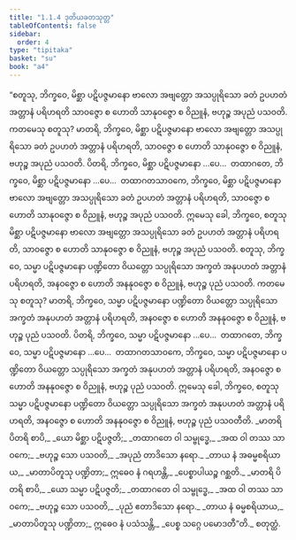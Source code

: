 ```yaml
---
title: "1.1.4 ဒုတိယခတသုတ္တ"
tableOfContents: false
sidebar:
  order: 4
type: "tipitaka"
basket: "su"
book: "a4"
---
```



<DynamicBreadcrumb />

<Division number="4" book="a4" e="ch" v="15" p="310">

<Paragraph number="18" book="a4">
“စတူသု, ဘိက္ခဝေ, မိစ္ဆာ ပဋိပဇ္ဇမာနော ဗာလော အဗျတ္တော အသပ္ပုရိသော ခတံ ဥပဟတံ အတ္တာနံ ပရိဟရတိ သာဝဇ္ဇော စ ဟောတိ သာနုဝဇ္ဇော စ ဝိညူနံ, ဗဟုဉ္စ အပုညံ ပသဝတိ. ကတမေသု စတူသု? မာတရိ, ဘိက္ခဝေ, မိစ္ဆာ ပဋိပဇ္ဇမာနော ဗာလော အဗျတ္တော အသပ္ပုရိသော ခတံ ဥပဟတံ အတ္တာနံ ပရိဟရတိ, သာဝဇ္ဇော စ ဟောတိ သာနုဝဇ္ဇော စ ဝိညူနံ, ဗဟုဉ္စ အပုညံ ပသဝတိ. ပိတရိ, ဘိက္ခဝေ, မိစ္ဆာ ပဋိပဇ္ဇမာနော …ပေ…  တထာဂတေ, ဘိက္ခဝေ, မိစ္ဆာ ပဋိပဇ္ဇမာနော …ပေ…  တထာဂတသာဝကေ, ဘိက္ခဝေ, မိစ္ဆာ ပဋိပဇ္ဇမာနော ဗာလော အဗျတ္တော အသပ္ပုရိသော ခတံ ဥပဟတံ အတ္တာနံ ပရိဟရတိ, သာဝဇ္ဇော စ ဟောတိ သာနုဝဇ္ဇော စ ဝိညူနံ, ဗဟုဉ္စ အပုညံ ပသဝတိ. ဣမေသု ခေါ, ဘိက္ခဝေ, စတူသု မိစ္ဆာ ပဋိပဇ္ဇမာနော ဗာလော အဗျတ္တော အသပ္ပုရိသော ခတံ ဥပဟတံ အတ္တာနံ ပရိဟရတိ, သာဝဇ္ဇော စ ဟောတိ သာနုဝဇ္ဇော စ ဝိညူနံ, ဗဟုဉ္စ အပုညံ ပသဝတိ.
</Paragraph>

<Paragraph number="19" book="a4">
စတူသု, ဘိက္ခဝေ, သမ္မာ ပဋိပဇ္ဇမာနော ပဏ္ဍိတော ဝိယတ္တော သပ္ပုရိသော အက္ခတံ အနုပဟတံ အတ္တာနံ ပရိဟရတိ, အနဝဇ္ဇော စ ဟောတိ အနနုဝဇ္ဇော စ ဝိညူနံ, ဗဟုဉ္စ ပုညံ ပသဝတိ. ကတမေသု စတူသု? မာတရိ, ဘိက္ခဝေ, သမ္မာ ပဋိပဇ္ဇမာနော ပဏ္ဍိတော ဝိယတ္တော သပ္ပုရိသော အက္ခတံ အနုပဟတံ အတ္တာနံ ပရိဟရတိ, အနဝဇ္ဇော စ ဟောတိ အနနုဝဇ္ဇော စ ဝိညူနံ, ဗဟုဉ္စ ပုညံ ပသဝတိ. ပိတရိ, ဘိက္ခဝေ, သမ္မာ ပဋိပဇ္ဇမာနော …ပေ…  တထာဂတေ, ဘိက္ခဝေ, သမ္မာ ပဋိပဇ္ဇမာနော …ပေ…  တထာဂတသာဝကေ, ဘိက္ခဝေ, သမ္မာ ပဋိပဇ္ဇမာနော ပဏ္ဍိတော ဝိယတ္တော သပ္ပုရိသော အက္ခတံ အနုပဟတံ အတ္တာနံ ပရိဟရတိ, အနဝဇ္ဇော စ ဟောတိ အနနုဝဇ္ဇော စ ဝိညူနံ, ဗဟုဉ္စ ပုညံ ပသဝတိ. ဣမေသု ခေါ, ဘိက္ခဝေ, စတူသု သမ္မာ ပဋိပဇ္ဇမာနော ပဏ္ဍိတော ဝိယတ္တော သပ္ပုရိသော အက္ခတံ အနုပဟတံ အတ္တာနံ ပရိဟရတိ, အနဝဇ္ဇော စ ဟောတိ အနနုဝဇ္ဇော စ ဝိညူနံ, ဗဟုဉ္စ ပုညံ ပသဝတီတိ.
</Paragraph>

<Paragraph number="20" type="verses" book="a4">
_မာတရိ ပိတရိ စာပိ,_  
_ယော မိစ္ဆာ ပဋိပဇ္ဇတိ;_  
_တထာဂတေ ဝါ သမ္ဗုဒ္ဓေ,_  
_အထ ဝါ တဿ သာဝကေ;_  
_ဗဟုဉ္စ သော ပသဝတိ,_  
_အပုညံ တာဒိသော နရော._  

</Paragraph>

<Paragraph number="21" type="verses" book="a4">
_တာယ နံ အဓမ္မစရိယာယ,_  
_မာတာပိတူသု ပဏ္ဍိတာ;_  
ဣဓေဝ နံ ဂရဟန္တိ,_  
_ပေစ္စာပါယဉ္စ ဂစ္ဆတိ._  

</Paragraph>

<Paragraph number="22" type="verses" book="a4">
_မာတရိ ပိတရိ စာပိ,_  
_ယော သမ္မာ ပဋိပဇ္ဇတိ;_  
_တထာဂတေ ဝါ သမ္ဗုဒ္ဓေ,_  
_အထ ဝါ တဿ သာဝကေ;_  
_ဗဟုဉ္စ သော ပသဝတိ,_  
_ပုညံ ဧတာဒိသော နရော._  

</Paragraph>

<Paragraph number="23" type="verses" book="a4">
_တာယ နံ ဓမ္မစရိယာယ,_  
_မာတာပိတူသု ပဏ္ဍိတာ;_  
ဣဓေဝ နံ ပသံသန္တိ,_  
_ပေစ္စ သဂ္ဂေ ပမောဒတီ”တိ._  


</Paragraph>
</Division>

<Paragraph number="24" type="center" book="a4">
စတုတ္ထံ.
</Paragraph>